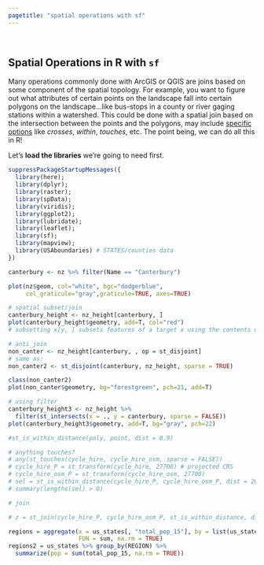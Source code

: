 ```yaml
---
pagetitle: "spatial operations with sf"
---
```


<br>

## Spatial Operations in R with `sf`

Many operations commonly done with ArcGIS or QGIS are joins based on some component of the spatial topology. For example, you want to figure out what attributes of certain points on the landscape fall into certain polygons on the landscape...like bus-stops in a county or river gaging stations within a watershed. This could be done with a spatial join based on the intersection between the points and the polygons, may include [specific options](https://r-spatial.github.io/sf/reference/geos_binary_pred.html) like *crosses*, *within*, *touches*, etc. The point being, we can do all this in R! 

Let's **load the libraries** we're going to need first.

```r

suppressPackageStartupMessages({
  library(here);
  library(dplyr);
  library(raster);
  library(spData);
  library(viridis);
  library(ggplot2);
  library(lubridate);
  library(leaflet);
  library(sf);
  library(mapview);
  library(USAboundaries) # STATES/counties data
})

```


```r

canterbury <- nz %>% filter(Name == "Canterbury")

plot(nz$geom, col="white", bgc="dodgerblue",
     col_graticule="gray",graticule=TRUE, axes=TRUE)

# spatial subset/join
canterbury_height <- nz_height[canterbury, ]
plot(canterbury_height$geometry, add=T, col="red")
# subsetting x[y, ] subsets features of a target x using the contents of a source object y

# anti_join
non_canter <- nz_height[canterbury, , op = st_disjoint]
# same as:
non_canter2 <- st_disjoint(canterbury, nz_height, sparse = TRUE)

class(non_canter2)
plot(non_canter$geometry, bg="forestgreen", pch=21, add=T)

# using filter
canterbury_height3 <- nz_height %>%
  filter(st_intersects(x = ., y = canterbury, sparse = FALSE))
plot(canterbury_height3$geometry, add=T, bg="gray", pch=22)

#st_is_within_distance(poly, point, dist = 0.9)

# anything touches?
# any(st_touches(cycle_hire, cycle_hire_osm, sparse = FALSE))
# cycle_hire_P = st_transform(cycle_hire, 27700) # projected CRS
# cycle_hire_osm_P = st_transform(cycle_hire_osm, 27700)
# sel = st_is_within_distance(cycle_hire_P, cycle_hire_osm_P, dist = 20) # within 20m of one another
# summary(lengths(sel) > 0)

# join 

# z = st_join(cycle_hire_P, cycle_hire_osm_P, st_is_within_distance, dist = 20)

regions = aggregate(x = us_states[, "total_pop_15"], by = list(us_states$REGION),
                    FUN = sum, na.rm = TRUE)
regions2 = us_states %>% group_by(REGION) %>%
  summarize(pop = sum(total_pop_15, na.rm = TRUE))


```

